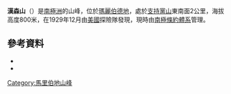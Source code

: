 {{coord|85|28|S|147|26|W|source:GNIS|display=title}}

'''漢森山'''（{{lang-en|Mount Hanson}}）是[[南極洲|南極洲]]的山峰，位於[[瑪麗伯德地|瑪麗伯德地]]，處於[[支持黨山|支持黨山]]東南面2公里，海拔高度800米，在1929年12月由[[美國|美國]]探險隊發現，現時由[[南極條約體系|南極條約體系]]管理。

==參考資料==
*{{cite gnis | type = antarid | id = 6343| name = Hanson, Mount | accessdate = 2012-05-22}}
*{{usgs-gazetteer|id=6343|name=Hanson, Mount}}

{{DEFAULTSORT:Mount Hanson}}
[[Category:馬里伯地山峰|Category:馬里伯地山峰]]


{{MarieByrdLand-geo-stub}}